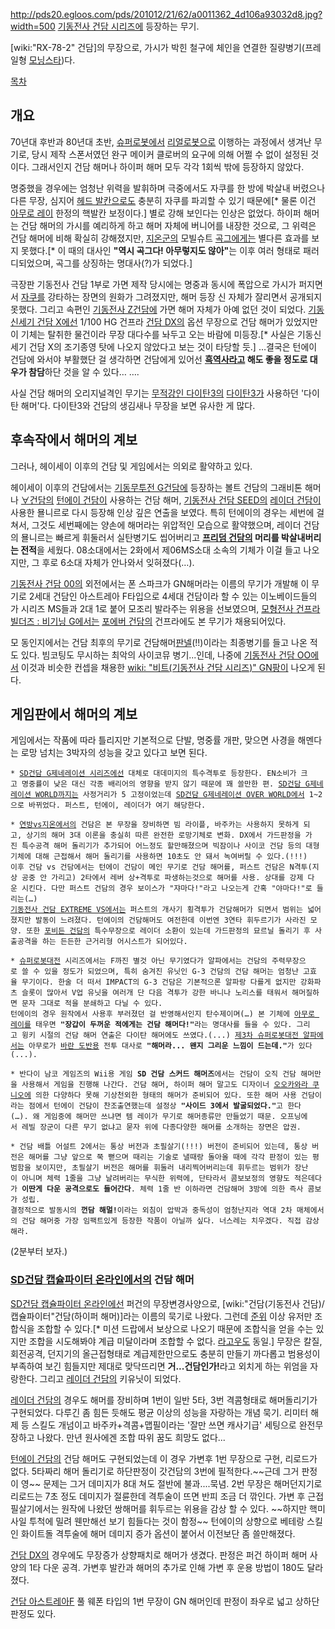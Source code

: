 http://pds20.egloos.com/pds/201012/21/62/a0011362_4d106a93032d8.jpg?width=500
[[기동전사 건담 시리즈]]에 등장하는 무기.

[wiki:"RX-78-2" 건담]의 무장으로, 가시가 박힌 철구에 체인을 연결한 질량병기(프레일형 [[모닝스타]])다. 

[[목차]]
== 개요 ==
70년대 후반과 80년대 초반, [[슈퍼로봇]]에서 [[리얼로봇]]으로 이행하는 과정에서 생겨난 무기로, 당시 제작 스폰서였던 완구 메이커 클로버의 요구에 의해 어쩔 수 없이 설정된 것이다. 그래서인지 건담 해머나 하이퍼 해머 모두 각각 1회씩 밖에 등장하지 않았다.

명중했을 경우에는 엄청난 위력을 발휘하며 극중에서도 자쿠를 한 방에 박살내 버렸으나 다른 무장, 심지어 [[헤드 발칸]]으로도 충분히 자쿠를 파괴할 수 있기 때문에[* 물론 이건 [[아무로 레이]] 한정의 핵발칸 보정이다.] 별로 강해 보인다는 인상은 없었다. 하이퍼 해머는 건담 해머의 가시를 예리하게 하고 해머 자체에 버니어를 내장한 것으로, 그 위력은 건담 해머에 비해 확실히 강해졌지만, [[지온군]]의 모빌슈트 [[곡그]]에게는 별다른 효과를 보지 못했다.[* 이 때의 대사인 '''"역시 곡그다! 아무렇지도 않아"'''는 이후 여러 형태로 패러디되었으며, 곡그를 상징하는 명대사(?)가 되었다.]

극장판 기동전사 건담 1부로 가면 제작 당시에는 명중과 동시에 폭압으로 가시가 퍼지면서 [[자쿠]]를 강타하는 장면의 원화가 그려졌지만, 해머 등장 신 자체가 잘리면서 공개되지 못했다. 그리고 속편인 [[기동전사 Z건담]]에 가면 해머 자체가 아예 없던 것이 되었다. [[기동신세기 건담 X]]에선 1/100 HG 건프라 [[건담 DX]]의 옵션 무장으로 건담 해머가 있었지만 이 기체는 탈취한 물건이라 무장 대다수를 놔두고 오는 바람에 미등장.[* 사실은 기동신세기 건담 X의 조기종영 탓에 나오지 않았다고 보는 것이 타당할 듯.] …결국은 턴에이 건담에 와서야 부활했단 걸 생각하면 건담에게 있어선 '''[[흑역사]]라고 해도 좋을 정도로 대우가 참담'''하단 것을 알 수 있다… ….

사실 건담 해머의 오리지널격인 무기는 [[무적강인 다이탄3]]의 [[다이탄3]]가 사용하던 '다이탄 해머'다. 다이탄3와 건담의 생김새나 무장을 보면 유사한 게 많다.

== 후속작에서 해머의 계보 ==
그러나, 헤이세이 이후의 건담 및 게임에서는 의외로 활약하고 있다.

헤이세이 이후의 건담에서는 [[기동무투전 G건담]]에 등장하는 볼트 건담의 그래비톤 해머나 [[∀건담]]의 [[턴에이 건담]]이 사용하는 건담 해머, [[기동전사 건담 SEED]]의 [[레이더 건담]]이 사용한 묠니르로 다시 등장해 인상 깊은 연출을 보였다. 특히 턴에이의 경우는 세번에 걸쳐서, 그것도 세번째에는 양손에 해머라는 위압적인 모습으로 활약했으며, 레이더 건담의 묠니르는 빠르게 휘둘러서 실탄병기도 씹어버리고 '''[[프리덤 건담]]의 머리를 박살내버리는 전적'''을 세웠다. 08소대에서는 2화에서 제06MS소대 소속의 기체가 이걸 들고 나오지만, 그 후로 6소대 자체가 안나와서 잊혀졌다(…).

[[기동전사 건담 00]]의 외전에서는 폰 스파크가 GN해머라는 이름의 무기가 개발해 이 무기로 2세대 건담인 아스트레아 F타입으로 4세대 건담이라 할 수 있는 이노베이드들의 가 시리즈 MS들과 2대 1로 붙어 모조리 발라주는 위용을 선보였으며, [[모형전사 건프라 빌더즈 : 비기닝 G]]에서는 [[포에버 건담]]의 건프라에도 본 무기가 채용되어있다.

모 동인지에서는 건담 최후의 무기로 건담해머[[판넬]](!!)이라는 최종병기를 들고 나온 적도 있다. 빔코팅도 무시하는 최악의 사이코뮤 병기...인데, 나중에 [[기동전사 건담 OO]]에서 이것과 비슷한 컨셉을 채용한 [[wiki: "비트(기동전사 건담 시리즈)" GN팡]]이 나오게 된다.

== 게임판에서 해머의 계보 ==
게임에서는 작품에 따라 틀리지만 기본적으로 단발, 명중률 개판, 맞으면 사경을 해멘다는 로망 넘치는 3박자의 성능을 갖고 있다고 보면 된다.

 * [[SD건담 G제네레이션 시리즈]]에선 대체로 대데미지의 특수격투로 등장한다. EN소비가 크고 명중률이 낮은 대신 각종 배리어의 영향을 받지 않기 때문에 꽤 쓸만한 편. [[SD건담 G제네레이션 WORLD]]까지는 사정거리가 5 고정이었는데 [[SD건담 G제네레이션 OVER WORLD]]에서 1~2으로 바뀌었다. 퍼스트, 턴에이, 레이더가 여기 해당한다. 

 * [[연방vs지온]]에서의 건담은 본 무장을 장비하면 빔 라이플, 바주카는 사용하지 못하게 되고, 상기의 해머 3대 이론을 충실히 따른 완전한 로망기체로 변화. DX에서 가드판정을 가진 특수공격 해머 돌리기가 추가되어 어느정도 할만해졌으며 빅잠이나 사이코 건담 등의 대형기체에 대해 근접해서 해머 돌리기를 사용하면 10초도 안 돼서 녹여버릴 수 있다.(!!!)
 이후 건담 vs 건담에서는 턴에이 건담이 메인 무기로 건담 해머를, 퍼스트 건담은 N격투(지상 공중 안 가리고) 2타에서 레버 상+격투로 파생하는것으로 해머를 사용. 상대를 강제 다운 시킨다. 다만 퍼스트 건담의 경우 보이스가 "쟈마다!"라고 나오는게 간혹 "야마다!"로 들리는(…)
 [[기동전사 건담 EXTREME VS]]에서는 퍼스트의 개사기 횡격투가 건담해머가 되면서 범위는 넓어졌지만 발동이 느려졌다. 턴에이의 건담해머도 여전한데 이번엔 3연타 휘두르기가 사라진 모양. 또한 [[포비든 건담]]의 특수무장으로 레이더 소환이 있는데 가드판정의 묘르닐 돌리기 후 사출공격을 하는 든든한 근거리형 어시스트가 되어있다.

 * [[슈퍼로봇대전]] 시리즈에서는 F까진 별것 아닌 무기였다가 알파에서는 건담의 주력무장으로 쓸 수 있을 정도가 되었으며, 특히 숨겨진 유닛인 G-3 건담의 건담 해머는 엄청난 고효율 무기이다. 한술 더 떠서 IMPACT의 G-3 건담은 기본적으론 알파랑 다를게 없지만 강화파츠 슬롯이 많아서 V업 유닛을 여러개 단 다음 격투가 강한 바니나 노리스를 태워서 해머질하면 문자 그대로 적을 분쇄하고 다닐 수 있다.
 턴에이의 경우 원작에서 사용후 부러졌던 걸 반영해서인지 탄수제이며(…) 본 기체에 [[아무로 레이]]를 태우면 '''"장갑이 두꺼운 적에게는 건담 해머다!"'''라는 명대사를 들을 수 있다. 그리고 윙키 시절의 건담 해머 연출은 다이탄 해머에도 쓰였다.(...) [[제3차 슈퍼로봇대전 알파]]에서는 아무로가 [[바란 도반]]용 전투 대사로 '''"해머라... 왠지 그리운 느낌이 드는데."'''가 있다(...).

 * 반다이 남코 게임즈의 Wii용 게임 '''SD 건담 스커드 해머즈'''에서는 건담이 오직 건담 해머만을 사용해서 게임을 진행해 나간다. 건담 해머, 하이퍼 해머 말고도 디자이너 [[오오카와라 쿠니오]]에 의한 다양하다 못해 기상천외한 형태의 해머가 준비되어 있다. 또한 해머 사용 건담이라는 점에서 턴에이 건담이 찬조출연했는데 설정상 '''"사이드 3에서 발굴되었다."'''고 한다(…). 왜 게임중에 해머만 쓰냐면 템 레이가 무기로 해머종류만 만들었기 때문. 오프닝에서 레빌 장군이 다른 무기 없냐고 묻자 위에 다종다양한 해머를 소개하는 장면은 압권.

 * 건담 배틀 어설트 2에서는 통상 버전과 초필살기(!!!) 버전이 준비되어 있는데, 통상 버전은 해머를 그냥 앞으로 쭉 뻗으며 때리는 기술로 낼때랑 돌아올 때에 각각 판정이 있는 평범함을 보이지만, 초필살기 버전은 해머를 휘둘러 내리찍어버리는데 휘두르는 범위가 장난이 아니며 체력 1줄을 그냥 날려버리는 무식한 위력에, 단타라서 콤보보정의 영향도 적은데다가 '''이딴게 다운 공격으로도 들어간다'''. 체력 1줄 반 이하라면 건담해머 3방에 의한 즉사 콤보가 성립.
 결정적으로 발동시의 '''껀담 해멀!'''이라는 외침이 압박과 중독성이 엄청난지라 역대 2차 매체에서의 건담 해머중 가장 임팩트있게 등장한 작품이 아닐까 싶다. 너스레는 치우겠다. 직접 감상해라.

 {{{#!html
<embed src="http://www.youtube.com/v/5iqF9kQ84Io&hl=ko&fs=1&rel=0" type="application/x-shockwave-flash" allowscriptaccess="always" allowfullscreen="true" width="425" height="344"></embed>
}}}
(2분부터 보자.)
=== [[SD건담 캡슐파이터 온라인]]에서의 건담 해머 ===
[[SD건담 캡슐파이터 온라인]]에선 퍼건의 무장변경사양으로, [wiki:"건담(기동전사 건담)/캡슐파이터"건담(하이퍼 해머)]라는 이름의 묵기로 나왔다. 그런데 [[준위]] 이상 유저만 조합식을 조합할 수 있다.[* 미션 드랍에서 보상으로 나오기 때문에 조합식을 얻을 수는 있지만 조합을 시도해봐야 계급 미달이라며 조합할 수 없다. [[라고우]]도 동일.] 무장은 칼질, 회전공격, 던지기의 올근접형태로 계급제한만으로도 충분히 만들기 까다롭고 범용성이 부족하여 보긴 힘들지만 제대로 맞닥뜨리면 '''거...건담인가!'''라고 외치게 하는 위엄을 자랑한다. 그리고 [[레이더 건담]]의 키유닛이 되었다. 

[[레이더 건담]]의 경우도 해머를 장비하며 1번이 일반 5타, 3번 격콤형태로 해머돌리기가 구현되었다. 다루긴 좀 힘든 듯해도 평균 이상의 성능을 자랑하는 개념 묵기. 리미터 해제 등 스킬도 개넘이고 바주카+격콤+맵필이라는 '잘만 쓰면 캐사기급' 세팅으로 완전무장하고 나왔다. 만년 원사에겐 조합 따위 꿈도 희망도 없다... 
 
[[턴에이 건담]]의 건담 해머도 구현되었는데 이 경우 가변후 1번 무장으로 구현, 리로드가 없다. 5타짜리 해머 돌리기로 하단판정이 갓건담의 3번에 필적한다.~~근데 그거 판정이 영~~ 문제는 그거 데미지가 8대 쳐도 절반에 불과....묵념. 2번 무장은 해머던지기로 리로드는 7초 정도 데미지가 절륜한데 격투술이 뜨면 반피 조금 더 깎인다. 가변 후 근접필살기에서는 원작에 나왔던 쌍해머를 휘두르는 위용을 감상 할 수 있다. ~~하지만 핵미사일 투척에 밀려 웬만해선 보기 힘들다는 것이 함정~~ 턴에이의 상향으로 베테랑 스킬인 화이트돌 격투술에 해머 데미지 증가 옵션이 붙어서 이전보단 좀 쓸만해졌다.

[[건담 DX]]의 경우에도 무장증가 상향패치로 해머가 생겼다. 판정은 퍼건 하이퍼 해머 사양의 1타 다운 공격. 가변후 발칸과 해머의 추가로 인해 가변 후 운용 방법이 180도 달라졌다. 

[[건담 아스트레아]]F 풀 웨폰 타입의 1번 무장이 GN 해머인데 판정이 좌우로 넓고 상하단 판정도 있다.
